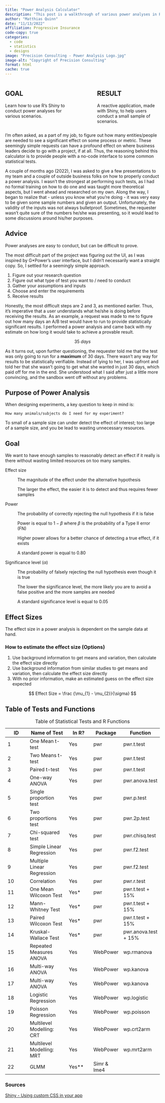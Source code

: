 ```yaml
---
title: "Power Analysis Calculator"
description: "This post is a walkthrough of various power analyses in R."
author: "Matthias Quinn"
date: "11/13/2022"
affiliation: Progressive Insurance
code-copy: true
categories:
  - code
  - statistics
  - designs
image: "Precision Consulting - Power Analysis Logo.jpg"
image-alt: "Copyright of Precision Consulting"
format: html
cache: true
---
```


::: columns
::: {.column width="40%"}
## GOAL

Learn how to use R's Shiny to conduct power analyses for various scenarios.
:::

::: {.column width="10%"}
<!-- empty column to create gap -->
:::

::: {.column width="40%"}
## RESULT

A reactive application, made with Shiny, to help users conduct a small sample of scenarios.
:::
:::

I'm often asked, as a part of my job, to figure out how many entities/people are needed to see a significant effect on some process or metric. These seemingly simple requests can have a profound effect on where business leaders decide to go with a project, if at all. Thus, the reasoning behind this calculator is to provide people with a no-code interface to some common statistical tests.

A couple of months ago (2022), I was asked to give a few presentations to my team and a couple of outside business folks on how to properly conduct a power analysis. I wasn't the strongest at performing such tests, as I had no formal training on how to do one and was taught more theoretical aspects, but I went ahead and researched on my own. Along the way, I began to realize that - unless you know what you're doing - it was very easy to be given some sample numbers and given an output. Unfortunately, the validity of the inputs was not always bulletproof. Sometimes, the requester wasn't quite sure of the numbers he/she was presenting, so it would lead to some discussions around his/her purposes.

::: callout-caution
## Advice

Power analyses are easy to conduct, but can be difficult to prove.
:::

The most difficult part of the project was figuring out the UI, as I was inspired by G\*Power's user interface, but I didn't necessarily want a straight copy. So, I settled for a seemingly simple approach.

1.  Figure out your research question
2.  Figure out what type of test you want to / need to conduct
3.  Gather your assumptions and inputs
4.  Choose and enter the requirements
5.  Receive results

Honestly, the most difficult steps are $2$ and $3$, as mentioned earlier. Thus, it's imperative that a user understands what he/she is doing before receiving the results. As an example, a request was made to me to figure out how many days an A/B test would have to run to provide statistically significant results. I performed a power analysis and came back with my estimate on how long it would take to achieve a provable result.

$$
35 \ days
$$

As it turns out, upon further questioning, the requester told me that the test was only going to run for a **maximum** of $30$ days. There wasn't any way for results to be statistically verifiable. Instead of lying to her, I was upfront and told her that she wasn't going to get what she wanted in just $30$ days, which paid off for me in the end. She understood what I said after just a little more convincing, and the sandbox went off without any problems.

## Purpose of Power Analysis

When designing experiments, a key question to keep in mind is:

`How many animals/subjects do I need for my experiment?`

To small of a sample size can under detect the effect of interest; too large of a sample size, and you be lead to wasting unnecessary resources.

::: {.callout-important collaps="true"}
## Goal

We want to have enough samples to reasonably detect an effect if it really is there without wasting limited resources on too many samples.
:::

Effect size

:   The magnitude of the effect under the alternative hypothesis

    The larger the effect, the easier it is to detect and thus requires fewer samples

Power

:   The probability of correctly rejecting the null hypothesis if it is false

    Power is equal to $1-\beta$ where $\beta$ is the probability of a Type II error (FN)

    Higher power allows for a better chance of detecting a true effect, if it exists

    A standard power is equal to $0.80$

Significance level ($\alpha$)

:   The probability of falsely rejecting the null hypothesis even though it is true

    The lower the significance level, the more likely you are to avoid a false positive and the more samples are needed

    A standard significance level is equal to $0.05$

## Effect Sizes

The effect size in a power analysis is dependent on the sample data at hand.

### How to estimate the effect size (Options)

1.  Use background information to get means and variation, then calculate the effect size directly
2.  Use background information from similar studies to get means and variation, then calculate the effect size directly
3.  With no prior information, make an estimated guess on the effect size expected

$$
Effect Size = \frac {\mu_{1} - \mu_{2}}{\sigma}
$$

## Table of Tests and Functions

| ID  | Name of Test               | In R?   | Package     | Function             |
|-------------|--------------------|-------------|-------------|---------------|
| 1   | One Mean t-test            | Yes     | pwr         | pwr.t.test           |
| 2   | Two Means t-test           | Yes     | pwr         | pwr.t.test           |
| 3   | Paired t-test              | Yes     | pwr         | pwr.t.test           |
| 4   | One-way ANOVA              | Yes     | pwr         | pwr.anova.test       |
| 5   | Single proportion test     | Yes     | pwr         | pwr.p.test           |
| 6   | Two proportions test       | Yes     | pwr         | pwr.2p.test          |
| 7   | Chi-squared test           | Yes     | pwr         | pwr.chisq.test       |
| 8   | Simple Linear Regression   | Yes     | pwr         | pwr.f2.test          |
| 9   | Multiple Linear Regression | Yes     | pwr         | pwr.f2.test          |
| 10  | Correlation                | Yes     | pwr         | pwr.r.test           |
| 11  | One Mean Wilcoxon Test     | Yes\*   | pwr         | pwr.t.test + 15%     |
| 12  | Mann-Whitney Test          | Yes\*   | pwr         | pwr.t.test + 15%     |
| 13  | Paired Wilcoxon Test       | Yes\*   | pwr         | pwr.t.test + 15%     |
| 14  | Kruskal-Wallace Test       | Yes\*   | pwr         | pwr.anova.test + 15% |
| 15  | Repeated Measures ANOVA    | Yes     | WebPower    | wp.rmanova           |
| 16  | Multi-way ANOVA            | Yes     | WebPower    | wp.kanova            |
| 17  | Multi-way ANOVA            | Yes     | WebPower    | wp.kanova            |
| 18  | Logistic Regression        | Yes     | WebPower    | wp.logistic          |
| 19  | Poisson Regression         | Yes     | WebPower    | wp.poisson           |
| 20  | Multilevel Modelling: CRT  | Yes     | WebPower    | wp.crt2arm           |
| 21  | Multilevel Modelling: MRT  | Yes     | WebPower    | wp.mrt2arm           |
| 22  | GLMM                       | Yes\*\* | Simr & lme4 |                      |

: Table of Statistical Tests and R Functions

### Sources

[Shiny - Using custom CSS in your app](https://shiny.rstudio.com/articles/css.html)
